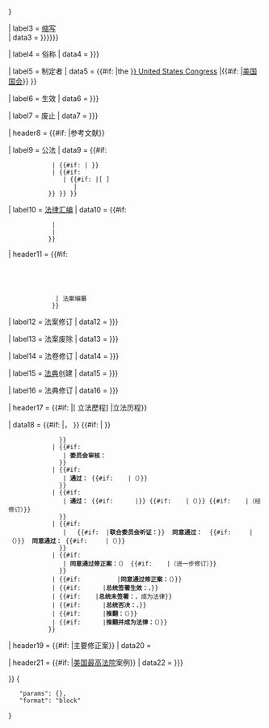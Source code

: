 <includeonly>{{Infobox
| bodystyle = width:28.0em
| titlestyle = font-size:120%;padding-bottom:0.25em
| title = {{If empty |{{{name|}}} |{{{shorttitle|}}} |{{PAGENAMEBASE}} }}
| image = [[File:Great Seal of the United States (obverse).svg|140px|alt=美国官方大纹章]]

| headerstyle = background:#bbddff
| labelstyle = white-space: nowrap;
| datastyle = text-align:left;line-height:1.3em

| label1  = 其他短称
|  data1  = {{{othershorttitles|}}}

| label2  = 全称
|  data2  = {{{fullname|{{{longtitle|}}}}}}

| label3  = [[首字母縮略字|缩写]]<br>{{nobold|（通俗）}}
|  data3  = {{{acronym|{{{colloquialacronym|{{{acronyms|}}}}}}}}}

| label4  = 俗称
|  data4  = {{{nickname|{{{nicknames|}}}}}}

| label5  = 制定者
|  data5  = {{#if:{{{congress|}}} |the [[{{Ordinal|{{{congress}}}}} United States Congress]] |{{#if:{{{enacted by|}}} |{{{enacted by}}}[[美国国会]]}} }}

| label6  = 生效
| data6  = {{{effectivedate|{{{effective date|}}}}}}

| label7  = 废止
| data7  = {{{endingdate|{{{ending date|}}}}}}

<!------------ Citations -------------->

| header8 = {{#if:{{{cite public law|}}}{{{cite statutes at large|}}} |参考文献}}

| label9  = 公法
|  data9  = {{#if:{{{congress|}}}
             | {{#if:{{{lawordinal|}}} |{{USPL|{{{congress}}}|{{{lawordinal}}}}} }}
             | {{#if:{{{cite public law|}}}
                | {{#if:{{{public law url|}}} |[{{{public law url}}} {{{cite public law}}}]
                   | {{{cite public law}}}
            }} }} }}

| label10  = [[联邦法律汇编|法律汇编]]
|  data10  = {{#if:{{both|{{{statsvol|}}}|{{{statspage|}}}}}
             | {{USStat|{{{statsvol}}}|{{{statspage}}}}}
             | {{{cite statutes at large|}}}
            }}


<!----------- Codification ------------>

| header11 = {{#if:{{{actsamended|}}}{{{acts amended|}}}
                   {{{actsrepealed|}}}{{{acts repealed|}}}
                   {{{titlesamended|}}}{{{title amended|}}}
                   {{{sectionscreated|}}}{{{sections created|}}}
                   {{{sectionsamended|}}}{{{sections amended|}}}
              | 法案编纂
             }}

| label12 = 法案修订
|  data12 = {{{actsamended|{{{acts amended|}}}}}}

| label13 = 法案废除
|  data13 = {{{actsrepealed|{{{acts repealed|}}}}}}

| label14 = 法卷修订
|  data14 = {{{titlesamended|{{{title amended|}}}}}}

| label15 = [[美国法典|法典]]创建
|  data15 = {{{sectionscreated|{{{sections created|}}}}}}

| label16 = 法典修订
|  data16 = {{{sectionsamended|{{{sections amended|}}}}}}


<!-------- Legislative history -------->

| header17 = {{#if:{{{leghisturl|}}} |<span class="nourlexpansion">[{{{leghisturl}}} 立法歷程]</span> |立法历程}}

|  data18 = {{Bulleted list
             |list_style=line-height:1.3em;text-align:left
             | {{#if:{{{introducedin|}}}
                | '''{{{introducedin}}}提案：'''<!--
                  -->{{#if:{{{introducedbill|}}} |{{{introducedbill}}}， }} <!--
                  -->{{#if:{{{introducedby|}}}   |{{{introducedby}}}，   }} <!--
                  -->{{#if:{{{introduceddate|}}} |{{{introduceddate}}} }}
               }}
             | {{#if:{{{committees|}}}
                | '''委员会审核：'''{{{committees}}}
               }}
             | {{#if:{{{passedbody1|}}}
                | '''{{{passedbody1}}}通过：'''{{{passeddate1}}}<!--
                  -->{{#if:{{{passedvote1|}}}    |（{{{passedvote1}}}）}}
               }}
             | {{#if:{{{passedbody2|}}}
                | '''{{{passedbody2}}}通过：'''<!--
                  -->{{#if:{{{passedas2|}}}      |{{{passedas2}}}}}{{{passeddate2}}}<!--
                  -->{{#if:{{{passedvote2|}}}    |（{{{passedvote2}}}）}}<!--
                  -->{{#if:{{{agreedbody3|}}}    |（经修订）}}
               }}
             | {{#if:{{{passedbody3|}}}
                |   {{#if:{{{conferencedate|}}}  |'''联合委员会听证：'''{{{conferencedate}}}}} <!--
                 -->'''{{{passedbody3}}}同意通过：''' {{{passeddate3}}}<!--
                 -->{{#if:{{{passedvote3|}}}     |（{{{passedvote3}}}）}} <!--
                 -->'''{{{passedbody4}}}同意通过：'''{{{passeddate4}}}<!--
                 -->{{#if:{{{passedvote4|}}}     |（{{{passedvote4}}}）}}
               }}
             | {{#if:{{{agreedbody3|}}}
                | '''{{{agreedbody3}}}同意通过{{{passedbody2}}}修正案：'''{{{agreeddate3}}}（{{{agreedvote3}}}）<!--
                  -->{{#if:{{{agreedbody4|}}}    |（进一步修订）}}
               }}
             | {{#if:{{{agreedbody4|}}}          |'''{{{agreedbody4}}}同意通过{{{agreedbody3}}}修正案：'''{{{agreeddate4}}}（{{{agreedvote4}}}）}}
             | {{#if:{{{signedpresident|}}}      |'''总统签署生效：'''{{{signedpresident}}}，{{{signeddate}}}}}
             | {{#if:{{{unsignedpresident|}}}    |'''总统未签署：'''{{{unsignedpresident}}}，{{{unsigneddate}}}成为法律}}
             | {{#if:{{{vetoedpresident|}}}      |'''总统否决：'''{{{vetoedpresident}}}，{{{vetoeddate}}}}}
             | {{#if:{{{overriddenbody1|}}}      |'''{{{overriddenbody1}}}推翻：'''{{{overriddendate1}}}（{{{overriddenvote1}}}）}}
             | {{#if:{{{overriddenbody2|}}}      |'''{{{overriddenbody2}}}推翻并成为法律：'''{{{overriddendate2}}}（{{{overriddenvote2}}}）}}
            }}


<!--------- Major amendments ---------->

| header19 = {{#if:{{{amendments|}}} |主要修正案}}
|  data20 = {{{amendments|}}}


<!----------- SCOTUS cases ------------>

| header21 = {{#if:{{{cases|}}}{{{SCOTUS cases|}}} |[[美国最高法院]]案例}}
|  data22 = {{{cases|{{{SCOTUS cases|}}}}}}


}}</includeonly><noinclude>
{{Documentation}}
<templatedata>
{
	"params": {},
	"format": "block"
}
</templatedata>
</noinclude>